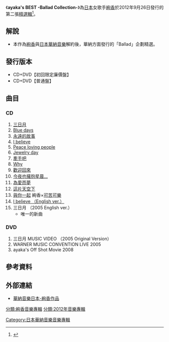 {{Album infobox | <!-- See Wikipedia:WikiProject_Albums -->
|  Name        = Ayaka's BEST -Ballad Collection-
|  Type        = [[精選輯|精選輯]]
|  Artist      = [[絢香|絢香]]
|  Cover       = 
|  Background  = 
|  Released    = 2012年9月26日
|  Recorded    = 
|  Genre       = [[J-POP|J-POP]]
|   Length      = 
|  Label       = [[日本華納音樂|日本華納音樂]]
|  Chart position = *週榜第7名（[[公信榜|公信榜]]）
* 2012年度第161名<small>（公信榜）</small>
|  Certification  =
|  Last album  =  [[The_beginning|The beginning]]<br />（2012年）|
|  This album  = '''ayaka's BEST -Ballad Collection-'''<br />（2012年）|
|  Next album  = [[遊音俱樂部～1st_Grade～|遊音俱樂部～1st Grade～]]<br />（2013年）
}}
《'''ayaka's BEST -Ballad Collection-'''》為[[日本|日本]]女歌手[[絢香|絢香]]於2012年9月26日發行的第二張[[精選輯|精選輯]]<ref name="專輯情報">{{cite web |url=http://wmg.jp/artist/ayaka/WPZL000030476.html |title=絢香專輯情報 |accessdate=2013-06-27 |work= |publisher=[[日本華納音樂|日本華納音樂]] |date=2012-09-26 |archive-url=https://web.archive.org/web/20130427011716/http://wmg.jp/artist/ayaka/WPZL000030476.html |archive-date=2013-04-27 |dead-url=yes }}</ref>。

==解說==
*本作為[[絢香|絢香]]與[[日本華納音樂|日本華納音樂]]解約後，華納方面發行的「Ballad」企劃精選。

==發行版本==
*CD+DVD【初回限定廉價盤】
*CD+DVD【普通盤】

==曲目==
===CD===
#[[三日月|三日月]]
#[[First_Message|Blue days]]	
#[[First_Message|永遠的故事]]	
#[[I_believe_(絢香單曲)|I believe]]
#[[Real_voice|Peace loving people]]	
#[[Jewelry_day|Jewelry day]]
#[[牽手吧/歌頌愛|牽手吧]]	
#[[CLAP&LOVE/Why|Why]]
#[[歡迎回來|歡迎回來]]
#[[Sing_to_the_Sky|今夜也擁抱星晨...]]
#[[夢的夥伴/為愛而夢|為愛而夢]]
#[[這片天空下|這片天空下]]
#[[與你一起|與你一起]] 絢香×[[可苦可樂|可苦可樂]]
#[[Sing_to_the_Sky|I believe （English ver.）]]
#三日月 （2005 English ver.）
#*唯一的新曲

===DVD===
#三日月 MUSIC VIDEO （2005 Original Version）
#WARNER MUSIC CONVENTION LIVE 2005
#ayaka's Off Shot Movie 2008

==參考資料==
<references/>

==外部連結==
*[http://wmg.jp/artist/ayaka/discography.html 華納音樂日本-絢香作品]{{Wayback|url=http://wmg.jp/artist/ayaka/discography.html |date=20130429113126 }}

{{絢香}}
[[分類:絢香音樂專輯|分類:絢香音樂專輯]]
[[分類:2012年音樂專輯|分類:2012年音樂專輯]]
[[Category:日本華納音樂音樂專輯|Category:日本華納音樂音樂專輯]]